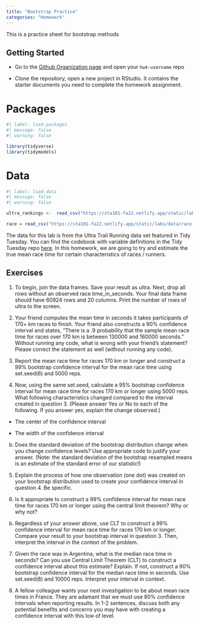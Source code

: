 ```yaml
---
title: "Bootstrap Practice"
categories: "Homework"
---
```


::: callout-important

This is a practice sheet for bootstrap methods

:::

## Getting Started

-   Go to the [Github Organization page](https://github.com/sta199-summer-1) and open your `hw4-username` repo

-   Clone the repository, open a new project in RStudio. It contains the starter documents you need to complete the homework assignment.

# Packages

```r
#| label: load-packages
#| message: false
#| warning: false

library(tidyverse)
library(tidymodels)
```

# Data

```r
#| label: load-data
#| message: false
#| warning: false

ultra_rankings <-  read_csv("https://sta101-fa22.netlify.app/static/labs/data/ultra_rankings.csv")

race = read_csv("https://sta101-fa22.netlify.app/static/labs/data/race.csv")

```

The data for this lab is from the Ultra Trail Running data set featured in Tidy Tuesday. You can find the codebook with variable definitions in the Tidy Tuesday repo [here](https://github.com/rfordatascience/tidytuesday/blob/master/data/2021/2021-10-26/readme.md). In this homework, we are going to try and estimate the true mean race time for certain characteristics of races / runners.

## Exercises

1.  To begin, join the data frames. Save your result as ultra. Next, drop all rows without an observed race time_in_seconds. Your final data frame should have 60924 rows and 20 columns. Print the number of rows of ultra to the screen.

2.  Your friend computes the mean time in seconds it takes participants of 170+ km races to finish. Your friend also constructs a 90% confidence interval and states, "There is a .9 probability that the sample mean race time for races over 170 km is between 130000 and 160000 seconds." Without running any code, what is wrong with your friend's statement? Please correct the statement as well (without running any code).

3.  Report the mean race time for races 170 km or longer and construct a 99% bootstrap confidence interval for the mean race time using set.seed(6) and 5000 reps.

4.  Now, using the same set.seed, calculate a 95% bootstrap confidence interval for mean race time for races 170 km or longer using 5000 reps. What following characteristics changed compared to the interval created in question 3. (Please answer Yes or No to each of the following. If you answer yes, explain the change observed.)

-   The center of the confidence interval

-   The width of the confidence interval

b.  Does the standard deviation of the bootstrap distribution change when you change confidence levels? Use appropriate code to justify your answer. (Note: the standard deviation of the bootstrap resampled means is an estimate of the standard error of our statistic!)

<!-- -->

5.  Explain the process of how one observation (one dot) was created on your bootstrap distribution used to create your confidence interval in question 4. Be specific.

6.  Is it appropriate to construct a 99% confidence interval for mean race time for races 170 km or longer using the central limit theorem? Why or why not?

<!-- -->

b.  Regardless of your answer above, use CLT to construct a 99% confidence interval for mean race time for races 170 km or longer. Compare your result to your bootstrap interval in question 3. Then, interpret the interval in the context of the problem.

<!-- -->

7.  Given the race was in Argentina, what is the median race time in seconds? Can you use Central Limit Theorem (CLT) to construct a confidence interval about this estimate? Explain. If not, construct a 90% bootstrap confidence interval for the median race time in seconds. Use set.seed(8) and 10000 reps. Interpret your interval in context.

8.  A fellow colleague wants your next investigation to be about mean race times in France. They are adamant that we must use 80% confidence intervals when reporting results. In 1-2 sentences, discuss both any potential benefits and concerns you may have with creating a confidence interval with this low of level.


